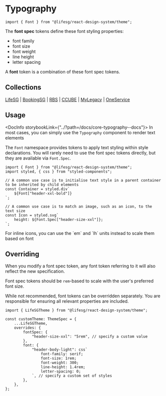 
<Meta title="Foundations/Typography/Introduction" />

# Typography

```tsx
import { Font } from "@lifesg/react-design-system/theme";
```

The **font spec** tokens define these font styling properties:

-   font family
-   font size
-   font weight
-   line height
-   letter spacing

A **font** token is a combination of these font spec tokens.

## Collections

[LifeSG](/docs/foundations-typography-lifesg--docs) |
[BookingSG](/docs/foundations-typography-bookingsg--docs) |
[RBS](/docs/foundations-typography-rbs--docs) |
[CCUBE](/docs/foundations-typography-ccube--docs) |
[MyLegacy](/docs/foundations-typography-mylegacy--docs) |
[OneService](/docs/foundations-typography-oneservice--docs)

## Usage

<DocInfo storybookLink={"../?path=/docs/core-typography--docs"}>
    In most cases, you can simply use the `Typography` component to render text
    elements
</DocInfo>

The `Font` namespace provides tokens to apply text styling within style
declarations. You will rarely need to use the font spec tokens directly, but they are available via `Font.Spec`.

```tsx
import { Font } from "@lifesg/react-design-system/theme";
import styled, { css } from "styled-components";

// A common use case is to initialise text style in a parent container to be inherited by child elements
const Container = styled.div`
    ${Font["header-xxl-bold"]}
`;

// A common use case is to match an image, such as an icon, to the text size
const Icon = styled.svg`
    height: ${Font.Spec["header-size-xxl"]};
`;
```

<DocNote>
    For inline icons, you can use the `em` and `lh` units instead to scale them
    based on font
</DocNote>

## Overriding

When you modify a font spec token, any font token referring to it will also
reflect the new specification.

Font spec tokens should be `rem`-based to scale with the user's preferred font size.

While not recommended, font tokens can be overridden separately. You are
responsible for ensuring all relevant properties are included.

```tsx
import { LifeSGTheme } from "@lifesg/react-design-system/theme";

const customTheme: ThemeSpec = {
    ...LifeSGTheme,
    overrides: {
        fontSpec: {
            "header-size-xxl": "5rem", // specify a custom value
        },
        font: {
            "header-body-light": css`
                font-family: serif;
                font-size: 1rem;
                font-weight: 300;
                line-height: 1.4rem;
                letter-spacing: 0;
            `, // specify a custom set of styles
        },
    },
};
```
